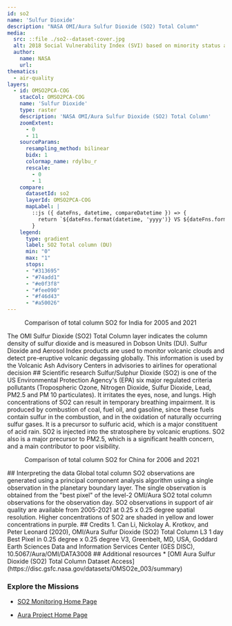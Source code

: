 ```yaml
---
id: so2
name: 'Sulfur Dioxide'
description: "NASA OMI/Aura Sulfur Dioxide (SO2) Total Column"
media:
  src: ::file ./so2--dataset-cover.jpg
  alt: 2018 Social Vulnerability Index (SVI) based on minority status and language score.
  author:
    name: NASA
    url: 
thematics:
  - air-quality
layers:
  - id: OMSO2PCA-COG
    stacCol: OMSO2PCA-COG
    name: 'Sulfur Dioxide'
    type: raster
    description: 'NASA OMI/Aura Sulfur Dioxide (SO2) Total Column'
    zoomExtent:
      - 0
      - 11
    sourceParams:
      resampling_method: bilinear
      bidx: 1
      colormap_name: rdylbu_r
      rescale:
        - 0
        - 1
    compare:
      datasetId: so2
      layerId: OMSO2PCA-COG
      mapLabel: |
        ::js ({ dateFns, datetime, compareDatetime }) => {
          return `${dateFns.format(datetime, 'yyyy')} VS ${dateFns.format(compareDatetime, 'yyyy')}`;
        }
    legend:
      type: gradient
      label: SO2 Total column (DU)
      min: "0"
      max: "1"
      stops:
      - "#313695"
      - "#74add1"
      - "#e0f3f8"
      - "#fee090"
      - "#f46d43"
      - "#a50026"
---
```

<Block type='full'>
  <Figure>
  <Map
    datasetId='so2'
    layerId='OMSO2PCA-COG'
    dateTime='2005-01-01'
    zoom={4}
    center={[77.63,24.27]}
    compareDateTime='2021-01-01'
  />
  <Caption
    attrAuthor='NASA'
    attrUrl='https://nasa.gov/'
  >
  Comparison of total column SO2 for India for 2005 and 2021
  </Caption>
  </Figure>
<Prose>
The OMI Sulfur Dioxide (SO2) Total Column layer indicates the column density of sulfur dioxide and is measured in Dobson Units (DU). Sulfur Dioxide and Aerosol Index products are used to monitor volcanic clouds and detect pre-eruptive volcanic degassing globally. This information is used by the Volcanic Ash Advisory Centers in advisories to airlines for operational decision
</Prose>
</Block>

<Block>
<Prose>
## Scientific research
Sulfur/Sulphur Dioxide (SO2) is one of the US Environmental Protection Agency's (EPA) six major regulated criteria pollutants (Tropospheric Ozone, Nitrogen Dioxide, Sulfur Dioxide, Lead, PM2.5 and PM 10 particulates). It irritates the eyes, nose, and lungs. High concentrations of SO2 can result in temporary breathing impairment. It is produced by combustion of coal, fuel oil, and gasoline, since these fuels contain sulfur in the combustion, and in the oxidation of naturally occurring sulfur gases. It is a precursor to sulfuric acid, which is a major constituent of acid rain. SO2 is injected into the stratosphere by volcanic eruptions. SO2 also is a major precursor to PM2.5, which is a significant health concern, and a main contributor to poor visibility.
</Prose>
</Block>

<Block type='full'>
  <Figure>
  <Map
    datasetId='so2'
    layerId='OMSO2PCA-COG'
    dateTime='2006-01-01'
    zoom={4}
    center={[117.22,35.66]}
    compareDateTime='2021-01-01'
  />
  <Caption
    attrAuthor='NASA'
    attrUrl='https://nasa.gov/'
  >
  Comparison of total column SO2 for China for 2006 and 2021
</Caption>
  </Figure>
<Prose>
## Interpreting the data
Global total column SO2 observations are generated using a principal component analysis algorithm using a single observation in the planetary boundary layer. The single observation is obtained from the "best pixel" of the level-2 OMI/Aura SO2 total column observations for the observation day. SO2 observations in support of air quality are available from 2005-2021 at 0.25 x 0.25 degree spatial resolution. Higher concentrations of SO2 are shaded in yellow and lower concentrations in purple.
</Prose>
</Block>

<Block>
<Prose>
## Credits
1. Can Li, Nickolay A. Krotkov, and Peter Leonard (2020), OMI/Aura Sulfur Dioxide (SO2) Total Column L3 1 day Best Pixel in 0.25 degree x 0.25 degree V3, Greenbelt, MD, USA, Goddard Earth Sciences Data and Information Services Center (GES DISC), 10.5067/Aura/OMI/DATA3008
</Prose>
</Block>

<Block>
<Prose>
## Additional resources
* [OMI Aura Sulfur Dioxide (SO2) Total Column Dataset Access](https://disc.gsfc.nasa.gov/datasets/OMSO2e_003/summary)

### Explore the Missions
* [SO2 Monitoring Home Page](https://so2.gsfc.nasa.gov/)

* [Aura Project Home Page](https://aura.gsfc.nasa.gov/)
</Prose>
</Block>
